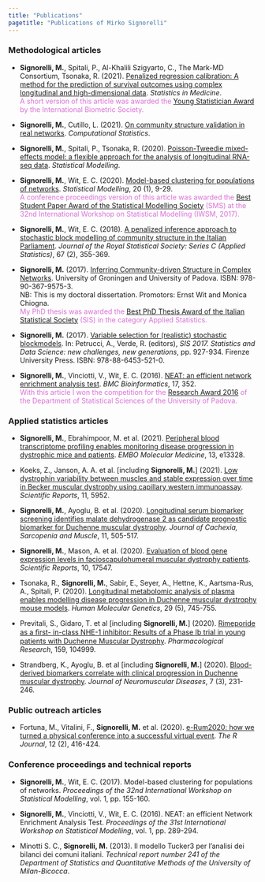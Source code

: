 ```yaml
---
title: "Publications"
pagetitle: "Publications of Mirko Signorelli"
---
```


### Methodological articles

* **Signorelli, M.**, Spitali, P., Al-Khalili Szigyarto, C., The Mark-MD Consortium, Tsonaka, R. (2021). 
[Penalized regression calibration: A method for the prediction of survival outcomes using complex longitudinal and high-dimensional data](https://doi.org/10.1002/sim.9178).
*Statistics in Medicine*.  
<span style="color: orchid;">
A short version of this article was awarded the [Young Statistician Award](awards.html) by the International Biometric Society.
</span>

* **Signorelli, M.**, Cutillo, L. (2021). 
[On community structure validation in real networks](https://doi.org/10.1007/s00180-021-01156-6). *Computational Statistics*.

* **Signorelli, M.**, Spitali, P., Tsonaka, R. (2020).
[Poisson-Tweedie mixed-effects model: a flexible approach for the analysis of longitudinal RNA-seq data](https://journals.sagepub.com/doi/10.1177/1471082X20936017). 
*Statistical Modelling*.

* **Signorelli, M.**, Wit, E. C. (2020).
[Model-based clustering for populations of networks](https://journals.sagepub.com/doi/full/10.1177/1471082X19871128). 
*Statistical Modelling*, 20 (1), 9-29.  
<span style="color: orchid;">
A conference proceedings version of this article was awarded the [Best Student Paper Award of the Statistical Modelling Society](awards.html) (SMS) at the 32nd International Workshop on Statistical Modelling (IWSM, 2017).
</span>

* **Signorelli, M.**, Wit, E. C. (2018). 
[A penalized inference approach to stochastic block modelling of community structure in the Italian Parliament](https://rss.onlinelibrary.wiley.com/doi/10.1111/rssc.12234). 
*Journal of the Royal Statistical Society: Series C (Applied Statistics)*, 67 (2), 355-369. 

* **Signorelli, M.** (2017). [Inferring Community-driven Structure in Complex Networks](https://www.researchgate.net/publication/322746472_Inferring_Community-driven_Structure_in_Complex_Networks). University of Groningen and University of Padova.
ISBN: 978-90-367-9575-3.  
NB: This is my doctoral dissertation. Promotors: Ernst Wit and Monica Chiogna.  
<span style="color: orchid;">
My PhD thesis was awarded the [Best PhD Thesis Award of the Italian Statistical Society](awards.html) (SIS) in the category Applied Statistics.
</span>

* **Signorelli, M.** (2017). 
[Variable selection for (realistic) stochastic blockmodels](https://www.researchgate.net/publication/315716028_Variable_selection_for_realistic_stochastic_blockmodels). 
In: Petrucci, A., Verde, R. (editors), *SIS 2017. Statistics and Data Science: new challenges, new generations*, pp. 927-934. Firenze University Press. ISBN: 978-88-6453-521-0.

* **Signorelli, M.**, Vinciotti, V., Wit, E. C. (2016). 
[NEAT: an efficient network enrichment analysis test](https://bmcbioinformatics.biomedcentral.com/articles/10.1186/s12859-016-1203-6).
*BMC Bioinformatics*, 17, 352.  
<span style="color: orchid;">
With this article I won the competition for the [Research Award 2016](awards.html) of the Department of Statistical Sciences of the University of Padova.
</span>

### Applied statistics articles

* **Signorelli, M.**, Ebrahimpoor, M. et al. (2021). 
[Peripheral blood transcriptome profiling enables monitoring disease progression in dystrophic mice and patients](http://doi.org/10.15252/emmm.202013328). 
*EMBO Molecular Medicine*, 13, e13328.

* Koeks, Z., Janson, A. A. et al. [including **Signorelli, M.**] (2021). 
[Low dystrophin variability between muscles and stable expression over time in Becker muscular dystrophy using capillary western immunoassay](https://www.nature.com/articles/s41598-021-84863-w).
*Scientific Reports*, 11, 5952.

* **Signorelli, M.**, Ayoglu, B. et al. (2020). 
[Longitudinal serum biomarker screening identifies malate dehydrogenase 2 as candidate prognostic biomarker for Duchenne muscular dystrophy](https://onlinelibrary.wiley.com/doi/full/10.1002/jcsm.12517). 
*Journal of Cachexia, Sarcopenia and Muscle*, 11, 505-517.

* **Signorelli, M.**, Mason, A. et al. (2020). 
[Evaluation of blood gene expression levels in facioscapulohumeral muscular dystrophy patients](https://www.nature.com/articles/s41598-020-74687-5). 
*Scientific Reports*, 10, 17547.

* Tsonaka, R., **Signorelli, M.**, Sabir, E., Seyer, A., Hettne, K., Aartsma-Rus, A., Spitali, P. (2020). 
[Longitudinal metabolomic analysis of plasma enables modelling disease progression in Duchenne muscular dystrophy mouse models](https://academic.oup.com/hmg/article/29/5/745/5698697). 
*Human Molecular Genetics*, 29 (5), 745-755.

* Previtali, S., Gidaro, T. et al [including **Signorelli, M.**] (2020). 
[Rimeporide as a ﬁrst- in-class NHE-1 inhibitor: Results of a Phase Ib trial in young patients with Duchenne Muscular Dystrophy](https://www.sciencedirect.com/science/article/pii/S1043661820313074). *Pharmacological Research*, 159, 104999.

* Strandberg, K., Ayoglu, B. et al [including **Signorelli, M.**] (2020). 
[Blood-derived biomarkers correlate with clinical progression in Duchenne muscular dystrophy](https://content.iospress.com/articles/journal-of-neuromuscular-diseases/jnd190454). 
*Journal of Neuromuscular Diseases*, 7 (3), 231-246.

### Public outreach articles

* Fortuna, M., Vitalini, F., **Signorelli, M.** et al. (2020). 
[e-Rum2020: how we turned a physical conference into a successful virtual event](https://journal.r-project.org/archive/2020-2/erum.pdf). 
*The R Journal*, 12 (2), 416-424.

### Conference proceedings and technical reports

* **Signorelli, M.**, Wit, E. C. (2017). 
Model-based clustering for populations of networks. 
*Proceedings of the 32nd International Workshop on Statistical Modelling*, vol. 1, pp. 155-160.

* **Signorelli, M.**, Vinciotti, V., Wit, E. C. (2016). 
NEAT: an efficient Network Enrichment Analysis Test. 
*Proceedings of the 31st International Workshop on Statistical Modelling*, vol. 1, pp. 289-294.

* Minotti S. C., **Signorelli, M.** (2013). 
Il modello Tucker3 per l’analisi dei bilanci dei comuni italiani. 
*Technical report number 241 of the Department of Statistics and Quantitative Methods of the University of Milan-Bicocca*.
